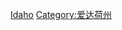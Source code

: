 {{Catnav|頁面分類|地理|各國地理|各國城市|美國城市}}
{{Catnav|頁面分類|人类社会|城市|各國城市|美國城市}}
{{Commonscat|Cities in Idaho}}

[[Category:美國各州城市|Idaho]]
[[Category:爱达荷州|Category:爱达荷州]]